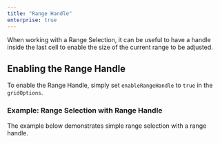 ```yaml
---
title: "Range Handle"
enterprise: true
---
```


When working with a Range Selection, it can be useful to have a handle inside the last cell to enable the size of the current range to be adjusted.

## Enabling the Range Handle

To enable the Range Handle, simply set `enableRangeHandle` to `true` in the `gridOptions`.

### Example: Range Selection with Range Handle

The example below demonstrates simple range selection with a range handle.

<GridExampleRunner title='Range Handle' name='range-selection-handle' type='generated' options='{ "enterprise": true, "modules": ["clientside", "range"] }'></GridExampleRunner>

